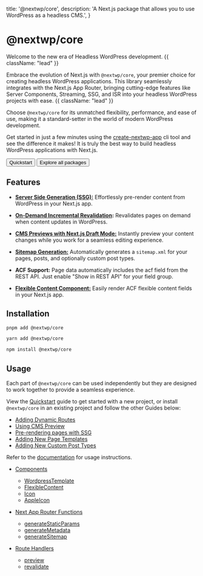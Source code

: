   title: '@nextwp/core',
  description:
    'A Next.js package that allows you to use WordPress as a headless CMS.',
}

# @nextwp/core

Welcome to the new era of Headless WordPress development. {{ className: "lead" }}

Embrace the evolution of Next.js with `@nextwp/core`, your premier choice for creating headless WordPress applications. This library seamlessly integrates with the Next.js App Router, bringing cutting-edge features like Server Components, Streaming, SSG, and ISR into your headless WordPress projects with ease. {{ className: "lead" }}

Choose `@nextwp/core` for its unmatched flexibility, performance, and ease of use, making it a standard-setter in the world of modern WordPress development.

Get started in just a few minutes using the [create-nextwp-app](/quickstart) cli tool and see the difference it makes! It is truly the best way to build headless WordPress applications with Next.js.

<div className="not-prose mb-16 mt-6 flex gap-3">
  <Button href="/quickstart" arrow="right">
    Quickstart
  </Button>
  <Button href="/packages" variant="outline">
    Explore all packages
  </Button>
</div>

## Features

- **[Server Side Generation (SSG):](/packages/nextwp/core/next-app-functions#generate-static-params)** Effortlessly pre-render content from WordPress in your Next.js app.

- **[On-Demand Incremental Revalidation](/packages/nextwp/core/route-handlers#revalidate):** Revalidates pages on demand when content updates in WordPress.

- **[CMS Previews with Next.js Draft Mode:](/packages/nextwp/core/route-handlers#preview)** Instantly preview your content changes while you work for a seamless editing experience.

- **[Sitemap Generation:](/packages/nextwp/core/next-app-functions#generate-sitemap)** Automatically generates a `sitemap.xml` for your pages, posts, and optionally custom post types.

- **ACF Support:** Page data automatically includes the acf field from the REST API. Just enable "Show in REST API" for your field group.

- **[Flexible Content Component:](/packages/nextwp/core/components#flexible-content)** Easily render ACF flexible content fields in your Next.js app.

## Installation

<CodeGroup>

```bash {{ title: "pnpm" }}
pnpm add @nextwp/core
```

```bash {{ title: "yarn" }}
yarn add @nextwp/core
```

```bash {{ title: "npm" }}
npm install @nextwp/core
```

</CodeGroup>

## Usage

Each part of `@nextwp/core` can be used independently but they are designed to work together to provide a seamless experience.

View the [Quickstart](/quickstart) guide to get started with a new project, or install `@nextwp/core` in an existing project and follow the other Guides below:

- [Adding Dynamic Routes](/guides/adding-dynamic-routes)
- [Using CMS Preview](/guides/preview-mode)
- [Pre-rendering pages with SSG](/guides/ssg)
- [Adding New Page Templates](/guides/adding-new-page-templates)
- [Adding New Custom Post Types](/guides/adding-new-custom-post-types)

Refer to the [documentation](/packages/nextwp/core/components) for usage instructions.

- [Components](/packages/nextwp/core/components)

  - [WordpressTemplate](/packages/nextwp/core/components#wordpress-template)
  - [FlexibleContent](/packages/nextwp/core/components#flexible-content)
  - [Icon](/packages/nextwp/core/components#icon)
  - [AppleIcon](/packages/nextwp/core/components#apple-icon)

- [Next App Router Functions](/packages/nextwp/core/next-app-functions)
  - [generateStaticParams](/packages/nextwp/core/next-app-functions#generate-static-params)
  - [generateMetadata](/packages/nextwp/core/next-app-functions#generate-metadata)
  - [generateSitemap](/packages/nextwp/core/next-app-functions#generate-sitemap)
- [Route Handlers](/packages/nextwp/core/route-handlers)
  - [preview](/packages/nextwp/core/route-handlers#preview)
  - [revalidate](/packages/nextwp/core/route-handlers#revalidate)
